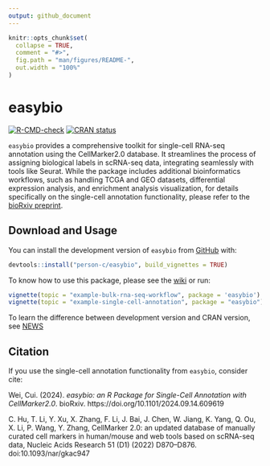 ```yaml
---
output: github_document
---
```


<!-- README.md is generated from README.Rmd. Please edit that file -->

```r
knitr::opts_chunk$set(
  collapse = TRUE,
  comment = "#>",
  fig.path = "man/figures/README-",
  out.width = "100%"
)
```

# easybio

<!-- badges: start -->
[![R-CMD-check](https://github.com/person-c/easybio/actions/workflows/check-standard.yaml/badge.svg)](https://github.com/person-c/easybio/actions/workflows/check-standard.yaml)
[![CRAN status](https://www.r-pkg.org/badges/version/easybio)](https://CRAN.R-project.org/package=easybio)
<!-- badges: end -->



`easybio` provides a comprehensive toolkit for single-cell RNA-seq annotation using the CellMarker2.0 database. It streamlines the process of assigning biological labels in scRNA-seq data, integrating seamlessly with tools like Seurat. While the package includes additional bioinformatics workflows, such as handling TCGA and GEO datasets, differential expression analysis, and enrichment analysis visualization, for details specifically on the single-cell annotation functionality, please refer to the [bioRxiv preprint](https://doi.org/10.1101/2024.09.14.609619).


## Download and Usage

You can install the development version of `easybio` from [GitHub](https://github.com/) with:

```r
devtools::install("person-c/easybio", build_vignettes = TRUE)
```

To know how to use this package, please see the [wiki](https://github.com/person-c/easybio/wiki) or run:

```r
vignette(topic = "example-bulk-rna-seq-workflow", package = 'easybio')
vignette(topic = "example-single-cell-annotation", package = "easybio")
```

To learn the difference between development version and CRAN version, see [NEWS](./NEWS.md)

## Citation

If you use the single-cell annotation functionality from `easybio`, consider cite:

Wei, Cui. (2024). *easybio: an R Package for Single-Cell Annotation with CellMarker2.0*. bioRxiv. https://doi.org/10.1101/2024.09.14.609619

C. Hu, T. Li, Y. Xu, X. Zhang, F. Li, J. Bai, J. Chen, W. Jiang, K. Yang, Q. Ou, X. Li, P. Wang, Y. Zhang, CellMarker
2.0: an updated database of manually curated cell markers in human/mouse and web tools based on scRNA-seq data,
Nucleic Acids Research 51 (D1) (2022) D870–D876. doi:10.1093/nar/gkac947
